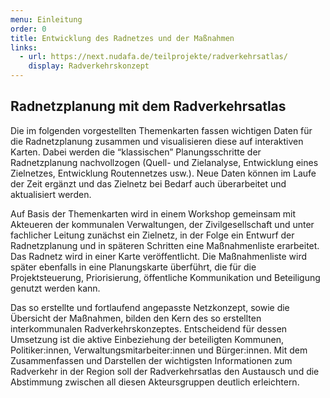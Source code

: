 ```yaml
---
menu: Einleitung
order: 0
title: Entwicklung des Radnetzes und der Maßnahmen
links:
  - url: https://next.nudafa.de/teilprojekte/radverkehrsatlas/
    display: Radverkehrskonzept
---
```

## Radnetzplanung mit dem Radverkehrsatlas

Die im folgenden vorgestellten Themenkarten fassen wichtigen Daten für die Radnetzplanung zusammen und visualisieren diese auf interaktiven Karten. Dabei werden die “klassischen” Planungsschritte der Radnetzplanung nachvollzogen (Quell- und Zielanalyse, Entwicklung eines Zielnetzes, Entwicklung Routennetzes usw.). Neue Daten können im Laufe der Zeit ergänzt und das Zielnetz bei Bedarf auch überarbeitet und aktualisiert werden.

Auf Basis der Themenkarten wird in einem Workshop gemeinsam mit Akteueren der kommunalen Verwaltungen, der Zivilgesellschaft und unter fachlicher Leitung zunächst ein Zielnetz, in der Folge ein Entwurf der Radnetzplanung und in späteren Schritten eine Maßnahmenliste erarbeitet. Das Radnetz wird in einer Karte veröffentlicht. Die Maßnahmenliste wird später ebenfalls in eine Planungskarte überführt, die für die Projektsteuerung, Priorisierung, öffentliche Kommunikation und Beteiligung genutzt werden kann.

Das so erstellte und fortlaufend angepasste Netzkonzept, sowie die Übersicht der Maßnahmen, bilden den Kern des so erstellten interkommunalen Radverkehrskonzeptes. Entscheidend für dessen Umsetzung ist die aktive Einbeziehung der beteiligten Kommunen, Politiker:innen, Verwaltungsmitarbeiter:innen und Bürger:innen. Mit dem Zusammenfassen und Darstellen der wichtigsten Informationen zum Radverkehr in der Region soll der Radverkehrsatlas den Austausch und die Abstimmung zwischen all diesen Akteursgruppen deutlich erleichtern.
